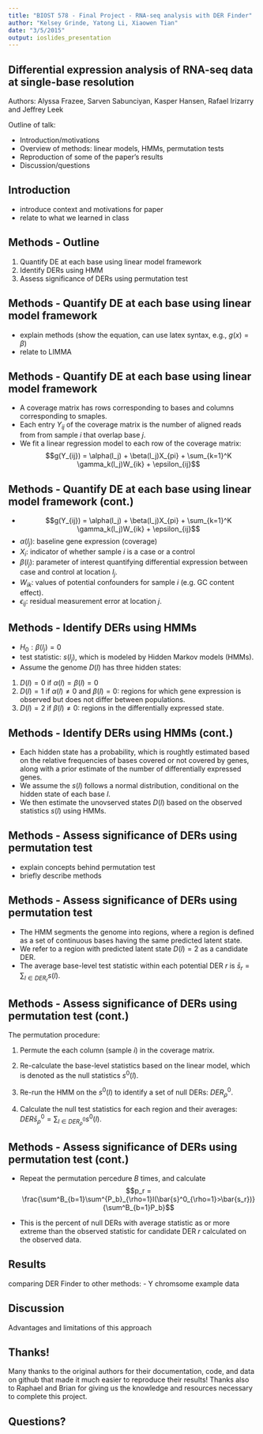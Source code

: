 ```yaml
---
title: "BIOST 578 - Final Project - RNA-seq analysis with DER Finder"
author: "Kelsey Grinde, Yatong Li, Xiaowen Tian"
date: "3/5/2015"
output: ioslides_presentation
---
```


## Differential expression analysis of RNA-seq data at single-base resolution

Authors: Alyssa Frazee, Sarven Sabunciyan, Kasper Hansen, Rafael Irizarry and Jeffrey Leek

Outline of talk:

- Introduction/motivations
- Overview of methods: linear models, HMMs, permutation tests
- Reproduction of some of the paper's results
- Discussion/questions

## Introduction

- introduce context and motivations for paper
- relate to what we learned in class

## Methods - Outline

1. Quantify DE at each base using linear model framework
2. Identify DERs using HMM
3. Assess significance of DERs using permutation test

## Methods - Quantify DE at each base using linear model framework

- explain methods (show the equation, can use latex syntax, e.g., $g(x)=\beta$)
- relate to LIMMA

## Methods - Quantify DE at each base using linear model framework
- A coverage matrix has rows corresponding to bases and columns corresponding to smaples.
- Each entry $Y_{ij}$ of the coverage matrix is the number of aligned reads from from sample $i$ that overlap base $j$.
- We fit a linear regression model to each row of the coverage matrix: $$g(Y_{ij}) = \alpha(l_j) + \beta(l_j)X_{pi} + \sum_{k=1}^K \gamma_k(l_j)W_{ik} + \epsilon_{ij}$$

  
## Methods - Quantify DE at each base using linear model framework (cont.)
- $$g(Y_{ij}) = \alpha(l_j) + \beta(l_j)X_{pi} + \sum_{k=1}^K \gamma_k(l_j)W_{ik} + \epsilon_{ij}$$
- $\alpha(l_j)$: baseline gene expression (coverage)
- $X_{i}$: indicator of whether sample $i$ is a case or a control
- $\beta(l_j)$: parameter of interest quantifying differential expression between case and control at location $l_j$.
- $W_{ik}$: values of potential confounders for sample $i$ (e.g. GC content effect).
- $\epsilon_{ij}$: residual measurement error at location $j$.

## Methods - Identify DERs using HMMs

- $H_0: \beta(l_j) = 0$
- test statistic: $s(l_j)$, which is modeled by Hidden Markov models (HMMs).
- Assume the genome $D(l)$ has three hidden states:
1. $D(l) = 0$ if $\alpha(l) = \beta(l) = 0$
2. $D(l) = 1$ if $\alpha(l) \neq 0$ and $\beta(l) = 0$: regions for which gene expression is observed but does not differ between populations.
3. $D(l) = 2$ if $\beta(l) \neq 0$: regions in the differentially expressed state.

## Methods - Identify DERs using HMMs (cont.)
- Each hidden state has a probability, which is roughtly estimated based on the relative frequencies of bases covered or not covered by genes, along with a prior estimate of the number of differentially expressed genes.
- We assume the $s(l)$ follows a normal distribution, conditional on the hidden state of each base $l$.
- We then estimate the unovserved states $D(l)$ based on the observed statistics $s(l)$ using HMMs.

## Methods - Assess significance of DERs using permutation test
- explain concepts behind permutation test
- briefly describe methods

## Methods - Assess significance of DERs using permutation test

- The HMM segments the genome into regions, where a region is defined as a set of continuous bases having the same predicted latent state.
- We refer to a region with predicted latent state $D(l)=2$ as a candidate DER.
- The average base-level test statistic within each potential DER $r$ is $\bar{s}_r = \sum_{l \in DER_r}s(l)$.

## Methods - Assess significance of DERs using permutation test (cont.)

The permutation procedure:

1. Permute the each column (sample $i$) in the coverage matrix.

2. Re-calculate the base-level statistics based on the linear model, which is denoted as the null statistics $s^0(l)$.

3. Re-run the HMM on the $s^0(l)$ to identify a set of null DERs: $DER^0_{\rho}$.

4. Calculate the null test statistics for each region and their averages: $DER \bar{s}^0_{\rho} = \sum_{l \in DER^0_\rho}s^0(l)$.


## Methods - Assess significance of DERs using permutation test (cont.)

- Repeat the permutation percedure $B$ times, and calculate $$p_r = \frac{\sum^B_{b=1}\sum^{P_b}_{\rho=1}I(\bar{s}^0_{\rho=1}>\bar{s_r})}{\sum^B_{b=1}P_b}$$

- This is the percent of null DERs with average statistic as or more extreme than the observed statistic for candidate DER $r$ calculated on the observed data.

## Results

comparing DER Finder to other methods:
- Y chromsome example data

## Discussion

Advantages and limitations of this approach

## Thanks!
Many thanks to the original authors for their documentation, code, and data on github that made it much easier to reproduce their results! 
Thanks also to Raphael and Brian for giving us the knowledge and resources necessary to complete this project.

## Questions?

